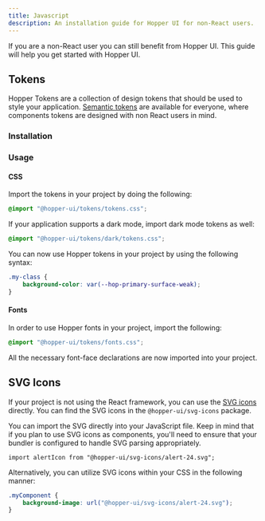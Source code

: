 ```yaml
---
title: Javascript
description: An installation guide for Hopper UI for non-React users.
---
```


If you are a non-React user you can still benefit from Hopper UI. This guide will help you get started with Hopper UI.

## Tokens

Hopper Tokens are a collection of design tokens that should be used to style your application. [Semantic tokens](/tokens/semantic/color) are available for everyone, where components tokens are designed with non React users in mind.

### Installation

<PackageInstallation library="tokens" mod="prod" />

### Usage

#### CSS

Import the tokens in your project by doing the following:

```css
@import "@hopper-ui/tokens/tokens.css";
```

If your application supports a dark mode, import dark mode tokens as well:

```css
@import "@hopper-ui/tokens/dark/tokens.css";
```

You can now use Hopper tokens in your project by using the following syntax:

```css
.my-class {
    background-color: var(--hop-primary-surface-weak);
}
```

#### Fonts

In order to use Hopper fonts in your project, import the following:

```css
@import "@hopper-ui/tokens/fonts.css";
```

All the necessary font-face declarations are now imported into your project.

## SVG Icons

If your project is not using the React framework, you can use the [SVG icons](/icons/svg/icon-library) directly. You can find the SVG icons in the `@hopper-ui/svg-icons` package.

<PackageInstallation library="svg-icons" mod="prod" />

You can import the SVG directly into your JavaScript file. Keep in mind that if you plan to use SVG icons as components, you'll need to ensure that your bundler is configured to handle SVG parsing appropriately.

```tsx
import alertIcon from "@hopper-ui/svg-icons/alert-24.svg";
```

Alternatively, you can utilize SVG icons within your CSS in the following manner:

```css
.myComponent {
    background-image: url("@hopper-ui/svg-icons/alert-24.svg");
}
```
